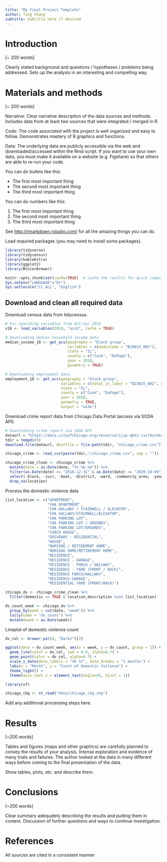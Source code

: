 ```yaml
---
title: "My Final Project Template"
author: Ting Chang
subtitle: Subtitle here if desired
---
```


# Introduction

[~ 200 words]

Clearly stated background and questions / hypotheses / problems being addressed. Sets up the analysis in an interesting and compelling way.

# Materials and methods

[~ 200 words]

Narrative: Clear narrative description of the data sources and methods. Includes data from at least two sources that were integrated / merged in R.

Code: The code associated with the project is well organized and easy to follow. Demonstrates mastery of R graphics and functions.

Data: The underlying data are publicly accessible via the web and downloaded/accessed within the Rmd script. If you want to use your own data, you must make it available on a website (e.g. Figshare) so that others are able to re-run your code.

You can do bullets like this:

* The first most important thing
* The second most important thing
* The third most important thing

You can do numbers like this:

1. The first most important thing
2. The second most important thing
3. The third most important thing

See [http://rmarkdown.rstudio.com/](http://rmarkdown.rstudio.com/) for all the amazing things you can do.




Load required packages (you may need to install some packages).

```r
library(tidyverse)
library(tidycensus)
library(kableExtra)
library(ggplot2)
library(RColorBrewer)

knitr::opts_chunk$set(cache=TRUE)  # cache the results for quick compiling
Sys.setenv("LANGUAGE"="En")
Sys.setlocale("LC_ALL", "English")
```

## Download and clean all required data

Download census data from tidycensus.

```r
# For searching variables from ACS-5yr 2018
v18 <- load_variables(2018, "acs5", cache = TRUE)

# Downloading median household income data
median_income_18 <- get_acs(geography = "block group",
                            variables = c(medincome = "B19013_001"),
                            state = "IL",
                            county = c("Cook", "DuPage"),
                            year = 2018,
                            geometry = TRUE)

# Downloading employment data
employment_18 <- get_acs(geography = "block group",
                         variables = c(total_in_labor = "B23025_002", unemployed = "B23025_005"),
                         state = "IL",
                         county = c("Cook", "DuPage"),
                         year = 2018,
                         geometry = TRUE,
                         output = "wide")
```

Download crime report data from Chicago Data Portal (access via SODA API).

```r
# Downloading crime report via SODA API
dataurl = "https://data.cityofchicago.org/resource/ijzp-q8t2.csv?$order=Date DESC&$limit=460000&$offset=20000"
tdir = tempdir()
download.file(dataurl, destfile = file.path(tdir, "chicago_crime.csv"))

chicago_crime <- read_csv(paste(tdir,"/chicago_crime.csv", sep = ""))

chicago_crime_clean <- chicago_crime %>%
  mutate(date = as.Date(date, "%Y.%m.%d")) %>%
  filter(as.Date(date) >= "2018-12-31" & as.Date(date) <= "2020-10-04") %>%
  select(-block, -iucr, -beat, -district, -ward, -community_area, -year) %>%
  drop_na(location)
```

Process the domestic violence data

```r
list_location <- c("APARTMENT",
                   "CHA APARTMENT",
                   "CHA HALLWAY / STAIRWELL / ELEVATOR",
                   "CHA HALLWAY/STAIRWELL/ELEVATOR",
                   "CHA PARKING LOT",
                   "CHA PARKING LOT / GROUNDS",
                   "CHA PARKING LOT/GROUNDS",
                   "COACH HOUSE",
                   "DRIVEWAY - RESIDENTIAL",
                   "HOUSE",
                   "NURSING / RETIREMENT HOME",
                   "NURSING HOME/RETIREMENT HOME",
                   "RESIDENCE",
                   "RESIDENCE - GARAGE",
                   "RESIDENCE - PORCH / HALLWAY",
                   "RESIDENCE - YARD (FRONT / BACK)",
                   "RESIDENCE PORCH/HALLWAY",
                   "RESIDENCE-GARAGE",
                   "RESIDENTIAL YARD (FRONT/BACK)")

chicago_dv <- chicago_crime_clean %>%
  filter(domestic == TRUE & location_description %in% list_location)

dv_count_week <- chicago_dv %>%
  group_by(week = cut(date, "week")) %>%
  tally(name = "dv_count") %>%
  mutate(week = as.Date(week))
```

Lineplot of domestic violence count

```r
dv_col <- brewer.pal(8, "Dark2")[2]

ggplot(data = dv_count_week, aes(x = week, y = dv_count, group = 1)) +
  geom_line(color = dv_col, lwd = 0.8, alpha=0.7) +
  geom_point(color = dv_col, alpha=0.7) +
  scale_x_date(date_labels = "%b %Y", date_breaks = "1 months") +
  labs(x = "Month", y = "Count of Domestic Violence") +
  theme_light() +
  theme(axis.text.x = element_text(angle=45, hjust = 1))
```

```r
library(sf)

chicago_cbg <- st_read("data/chicago_cbg.shp")

```

Add any additional processing steps here.

# Results

[~200 words]

Tables and figures (maps and other graphics) are carefully planned to convey the results of your analysis. Intense exploration and evidence of many trials and failures. The author looked at the data in many different ways before coming to the final presentation of the data.

Show tables, plots, etc. and describe them.



# Conclusions

[~200 words]

Clear summary adequately describing the results and putting them in context. Discussion of further questions and ways to continue investigation.

# References

All sources are cited in a consistent manner
